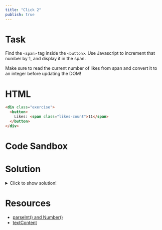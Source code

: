 ```yaml
---
title: "Click 2"
publish: true
---
```


# Task

Find the `<span>` tag inside the `<button>`. Use Javascript to increment that number by 1, and display it in the span.

Make sure to read the current number of likes from span and convert it to an integer before updating the DOM!

# HTML

```html
<div class="exercise">
  <button>
    Likes: <span class="likes-count">11</span>
  </button>
</div>
```

# Code Sandbox
<Sandbox src="/events-02.html" />

# Solution

<details>
  <summary>Click to show solution!</summary>

```javascript
const button = document.querySelector("button")
button.addEventListener("click", increment)

function increment() {
  const span = document.querySelector(".likes-count")
  const likes = parseInt(span.textContent) + 1
  span.textContent = likes
}
```

</details>

# Resources

- [parseInt() and Number()](https://thisthat.dev/number-constructor-vs-parse-int/)
- [textContent](https://developer.mozilla.org/en-US/docs/Web/API/Node/textContent)
